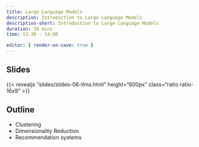 ```yaml
---
title: Large Language Models 
description: Introduction to Large Language Models 
description-short: Introduction to Large Language Models 
duration: 30 mins
time: 13:30 - 14:00

editor: { render-on-save: true }
---
```


## Slides

{{< revealjs "slides/slides-06-llms.html" height="600px" class="ratio ratio-16x9" >}}


## Outline

- Clustering
- Dimensionality Reduction 
- Recommendation systems

